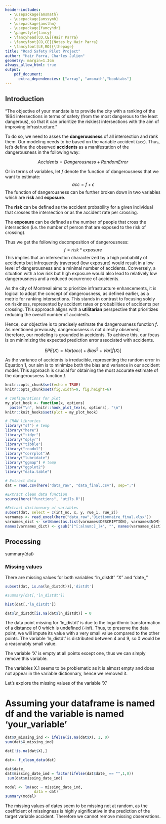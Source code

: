 ```yaml
---
header-includes:
  - \usepackage{amsmath}
  - \usepackage{amssymb}
  - \usepackage{amsthm}
  - \usepackage{fancyhdr}
  - \pagestyle{fancy}
  - \fancyhead[CO,CE]{Hair Parra}
  - \fancyfoot[CO,CE]{Notes by Hair Parra}
  - \fancyfoot[LE,RO]{\thepage}
title: "Road Safety Pilot Project"
author: "Hair Parra, Charles Julien"
geometry: margin=1.3cm
always_allow_html: true
output: 
    pdf_document: 
      extra_dependencies: ["array", "amsmath","booktabs"]
---
```



## Introduction

"The objective of your mandate is to provide the city with a ranking of the 1864 intersections in terms of safety (from the most dangerous to the least dangerous), so that it can prioritize the riskiest intersections with the aim of improving infrastructure."

To do so, we need to asses the **dangerousness** of all intersection and rank them. Our modeling needs to be based on the variable accident (`acc`). Thus, let's define the observed **accidents** as a manifestation of the dangerousness in the following way:

$$
Accidents = Dangerousness + RandomError \tag{1}
$$

Or in terms of variables, let *f* denote the function of dangerousness that we want to estimate: $$
acc = f + \epsilon \tag{2}
$$ The function of dangerousness can be further broken down in two variables which are **risk** and **exposure**.

The **risk** can be defined as the accident probability for a given individual that crosses the intersection or as the accident rate per crossing.

The **exposure** can be defined as the number of people that cross the intersection (i.e. the number of person that are exposed to the risk of crossing).

Thus we get the following decomposition of dangerousness: $$ 
f = risk*exposure \tag{3}
$$This implies that an intersection characterized by a high probability of accidents but infrequently traversed (low exposure) would result in a low level of dangerousness and a minimal number of accidents. Conversely, a situation with a low risk but high exposure would also lead to relatively low dangerousness and a reduced occurrence of accidents.

As the city of Montreal aims to prioritize infrastructure enhancements, it is logical to adopt the concept of dangerousness, as defined earlier, as a metric for ranking intersections. This stands in contrast to focusing solely on riskiness, represented by accident rates or probabilities of accidents per crossing. This approach aligns with a **utilitarian** perspective that prioritizes reducing the overall number of accidents.

Hence, our objective is to precisely estimate the dangerousness function *f*. As mentioned previously, dangerousness is not directly observed; therefore, our modeling is grounded in accidents. To achieve this, our focus is on minimizing the expected prediction error associated with accidents.

$$
EPE(X) = Var(acc) + Bias^2 + Var[\hat{f}(X)] \tag{4}
$$

As the variance of accidents is irreducible, representing the random error in Equation 1, our aim is to minimize both the bias and variance in our accident model. This approach is crucial for obtaining the most accurate estimate of the dangerousness function *f*.

```r
knitr::opts_chunk$set(echo = TRUE)
knitr::opts_chunk$set(fig.width=9, fig.height=6) 

# configurations for plot 
my_plot_hook <- function(x, options)
  paste("\n", knitr::hook_plot_tex(x, options), "\n")
knitr::knit_hooks$set(plot = my_plot_hook)
```

```r
# CRAN libraries
library("sf") # temp
library("here")
library("tidyr")
library("dplyr")
library("tibble")
library("readxl")
library("corrplot")A
library("lubridate")
library("ggmap") # temp
library("ggplot2")
library("data.table")
```

```r
# Extract data
dat = read.csv(here("data_raw", "data_final.csv"), sep=";")

#Extract clean data function
source(here("functions", "utils.R"))
```

```r
#Extract dictionnary of variables
subset(dat, select = c(int_no, x, y, rue_1, rue_2))
varnames <- read_excel(here("data_raw","Dictionnaire_final.xlsx"))
varnames_dict <- setNames(as.list(varnames$DESCRIPTION), varnames$NOM)
names(varnames_dict) <- gsub("[^[:alnum:]_]+", "", names(varnames_dict)) 
```


## Processing

summary(dat) 

### Missing values
There are missing values for both variables "ln_distdt" "X" and "date_"

```r
subset(dat, is.na(ln_distdt))[,'distdt']

#summary(dat[,'ln_distdt'])

hist(dat[,'ln_distdt'])

dat$ln_distdt[is.na(dat$ln_distdt)] = 0

```
The data point missing for 'ln_distdt' is due to the logarithmic transformation of a distance of 0 which is undefined (-inf). Thus, to preserve the data point, we will impute its value with a very small value compared to the other points. The variable 'ln_distdt' is distributed between 4 and 9, so 0 would be a reasonably small value.

The variable 'X' is empty at all points except one, thus we can simply remove this variable. 

The variables X.1 seems to be problematic as it is almost empty and does not appear in the variable dictionnary, hence we removed it. 

Let's explore the missing values of the variable 'X'

# Assuming your dataframe is named df and the variable is named 'your_variable'
```r

dat$X_missing_ind <- ifelse(is.na(dat$X), 1, 0)
sum(dat$X_missing_ind)

dat[!is.na(dat$X),]

```
```r

dat<- f_clean_data(dat)

dat$date_
dat$missing_date_ind = factor(ifelse(dat$date_ == "",1,0))
 sum(dat$missing_date_ind)

model <- lm(acc ~ missing_date_ind, 
             data = dat)
summary(model)
```
The missing values of dates seem to be missing not at random, as the coefficient of missingness is highly significative in the prediction of the target variable accident. Therefore we cannot remove missing observations.


